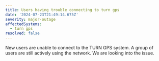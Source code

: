 ```yaml
---
title: Users having trouble connecting to turn gps
date: '2024-07-23T21:49:14.675Z'
severity: major-outage
affectedSystems:
  - turn gps
resolved: false
---
```

New users are unable to connect to the TURN GPS system. A group of users are still actively using the network. We are looking into the issue.
